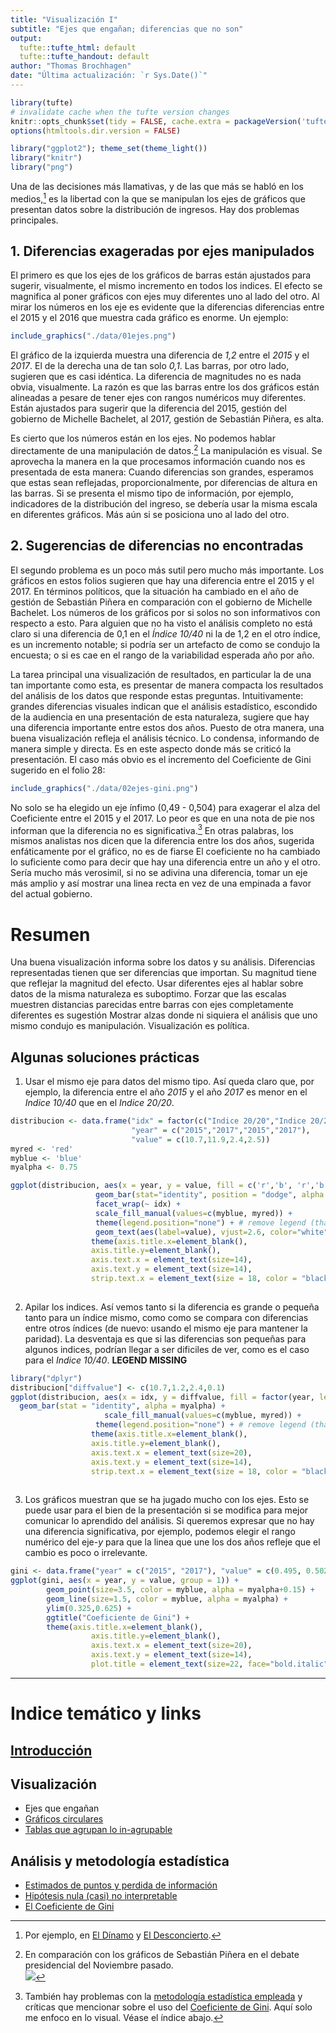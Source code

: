 ```yaml
---
title: "Visualización I"
subtitle: "Ejes que engañan; diferencias que no son"
output:
  tufte::tufte_html: default
  tufte::tufte_handout: default
author: "Thomas Brochhagen"
date: "Última actualización: `r Sys.Date()`" 
---
```

```r
library(tufte)
# invalidate cache when the tufte version changes
knitr::opts_chunk$set(tidy = FALSE, cache.extra = packageVersion('tufte'))
options(htmltools.dir.version = FALSE)
```

```r
library("ggplot2"); theme_set(theme_light())
library("knitr")
library("png")
```

Una de las decisiones más llamativas, y de las que más se habló en los medios,^[Por ejemplo, en [El Dínamo](https://www.eldinamo.cl/nacional/2018/08/22/casen-los-abultados-graficos-sobre-desigualdad-que-se-utilizaron-para-diferencias-no-significativas/) y [El Desconcierto](http://www.eldesconcierto.cl/2018/08/21/graficos-vuelven-a-penar-a-pinera-la-curiosa-forma-de-presentar-los-datos-de-distrubucion-de-ingresos-en-la-casen/).] es la libertad con la que se manipulan los ejes de gráficos que presentan datos sobre la distribución de ingresos. Hay dos problemas principales.

## 1. Diferencias exageradas por ejes manipulados

El primero es que los ejes de los gráficos de barras están ajustados para sugerir, visualmente, el mismo incremento en todos los indices. El efecto se magnifica al poner gráficos con ejes muy diferentes uno al lado del otro. Al mirar los números en los eje es evidente que la diferencias diferencias entre el 2015 y el 2016 que muestra cada gráfico es enorme. Un ejemplo:

```r
include_graphics("./data/01ejes.png")
```

El gráfico de la izquierda muestra una diferencia de *1,2* entre el *2015* y el *2017*. El de la derecha una de tan solo *0,1*. Las barras, por otro lado, sugieren que es casi idéntica. La diferencia de magnitudes no es nada obvia, visualmente. La razón es que las barras entre los dos gráficos están alineadas a pesare de tener ejes con rangos numéricos muy diferentes. Están ajustados para sugerir que la diferencia del 2015, gestión del gobierno de Michelle Bachelet, al 2017, gestión de Sebastián Piñera, es alta. 

Es cierto que los números están en los ejes. No podemos hablar directamente de una manipulación de datos.^[En comparación con los gráficos de Sebastián Piñera en el debate presidencial del Noviembre pasado. <br> ![](data/small-pin.png)] La manipulación es visual. Se aprovecha la manera en la que procesamos información cuando nos es presentada de esta manera: Cuando diferencias son grandes, esperamos que estas sean reflejadas, proporcionalmente, por diferencias de altura en las barras. Si se presenta el mismo tipo de información, por ejemplo, indicadores de la distribución del ingreso, se debería usar la misma escala en diferentes gráficos. Más aún si se posiciona uno al lado del otro.  

## 2. Sugerencias de diferencias no encontradas

El segundo problema es un poco más sutil pero mucho más importante. Los gráficos  en estos folios sugieren que hay una diferencia entre el 2015 y el 2017. En términos políticos, que la situación ha cambiado en el año de gestión de Sebastián Piñera en comparación con el gobierno de Michelle Bachelet. Los números de los gráficos por si solos no son informativos con respecto a esto. Para alguien que no ha visto el análisis completo no está claro si una diferencia de 0,1 en el *Índice 10/40* ni la de 1,2 en el otro índice, es un incremento notable; si podría ser un artefacto de como se condujo la encuesta; o si es cae en el rango de la variabilidad esperada año por año. 

La tarea principal una visualización de resultados, en particular la de una tan importante como esta, es presentar de manera compacta los resultados del análisis de los datos que responde estas preguntas. Intuitivamente: grandes diferencias visuales indican que el análisis estadístico, escondido de la audiencia en una presentación de esta naturaleza, sugiere que hay una diferencia importante entre estos dos años. Puesto de otra manera, una buena visualización refleja el análisis técnico. Lo condensa, informando de manera simple y directa. Es en este aspecto donde más se criticó la presentación. El caso más obvio es el incremento del Coeficiente de Gini sugerido en el folio 28:

```r
include_graphics("./data/02ejes-gini.png")
```

No solo se ha elegido un eje ínfimo (0,49 - 0,504) para exagerar el alza del Coeficiente entre el 2015 y el 2017. Lo peor es que en una nota de pie nos informan que la diferencia no es significativa.^[También hay problemas con la [metodología estadística empleada](./casen2017/05nht.html) y críticas que mencionar sobre el uso del [Coeficiente de Gini](./casen2017/06gini.html). Aquí solo me enfoco en lo visual. Véase el índice abajo.] En otras palabras, los mismos analistas nos dicen que la diferencia entre los dos años, sugerida enfáticamente por el gráfico, no es de fiarse El coeficiente no ha cambiado lo suficiente como para decir que hay una diferencia entre un año y el otro. Sería mucho más verosimil, si no se adivina una diferencia, tomar un eje más amplio y así mostrar una linea recta en vez de una empinada a favor del actual gobierno. 

# Resumen

Una buena visualización informa sobre los datos y su análisis. Diferencias representadas tienen que ser diferencias que importan. Su magnitud tiene que reflejar la magnitud del efecto. Usar diferentes ejes al hablar sobre datos de la misma naturaleza es suboptimo. Forzar que las escalas muestren distancias parecidas entre barras con ejes completamente diferentes es sugestión Mostrar alzas donde ni siquiera el análisis que uno mismo condujo es manipulación. Visualización es política.

## Algunas soluciones prácticas
1. Usar el mismo eje para datos del mismo tipo. Así queda claro que, por ejemplo, la diferencia entre el año *2015* y el año *2017* es menor en el *Indice 10/40* que en el *Indice 20/20*.

```r

distribucion <- data.frame("idx" = factor(c("Indice 20/20","Indice 20/20", 'Indice 10/40', 'Indice 10/40'), levels = c("Indice 20/20", "Indice 10/40")),
                           "year" = c("2015","2017","2015","2017"),
                           "value" = c(10.7,11.9,2.4,2.5))
myred <- 'red'
myblue <- 'blue'
myalpha <- 0.75

ggplot(distribucion, aes(x = year, y = value, fill = c('r','b', 'r','b'))) + 
                   geom_bar(stat="identity", position = "dodge", alpha = myalpha) +
                   facet_wrap(~ idx) +
                   scale_fill_manual(values=c(myblue, myred)) + 
                   theme(legend.position="none") + # remove legend (that comes from dummy categories)
                   geom_text(aes(label=value), vjust=2.6, color="white", size=8) +
                  theme(axis.title.x=element_blank(),
                  axis.title.y=element_blank(),
                  axis.text.x = element_text(size=14),
                  axis.text.y = element_text(size=14),
                  strip.text.x = element_text(size = 18, color = "black"))
  
```

2. Apilar los indices. Así vemos tanto si la diferencia es grande o pequeña tanto para un índice mismo, como como se compara con diferencias entre otros índices (de nuevo: usando el mismo eje para mantener la paridad). La desventaja es que si las diferencias son pequeñas para algunos indices, podrían llegar a ser dificiles de ver, como es el caso para el *Indice 10/40*. **LEGEND MISSING**

```r
library("dplyr")
distribucion["diffvalue"] <- c(10.7,1.2,2.4,0.1)
ggplot(distribucion, aes(x = idx, y = diffvalue, fill = factor(year, levels = c("2017", "2015")))) +
  geom_bar(stat = "identity", alpha = myalpha) +
                     scale_fill_manual(values=c(myblue, myred)) + 
                   theme(legend.position="none") + # remove legend (that comes from dummy categories) +
                  theme(axis.title.x=element_blank(),
                  axis.title.y=element_blank(),
                  axis.text.x = element_text(size=20),
                  axis.text.y = element_text(size=14),
                  strip.text.x = element_text(size = 18, color = "black"))
  
```

3. Los gráficos muestran que se ha jugado mucho con los ejes. Esto se puede usar para el bien de la presentación si se modifica para mejor comunicar lo aprendido del análisis. Si queremos expresar que no hay una diferencia significativa, por ejemplo, podemos elegir el rango numérico del eje-*y* para que la linea que une los dos años refleje que el cambio es poco o irrelevante.

```r

gini <- data.frame("year" = c("2015", "2017"), "value" = c(0.495, 0.502))
ggplot(gini, aes(x = year, y = value, group = 1)) +
        geom_point(size=3.5, color = myblue, alpha = myalpha+0.15) +
        geom_line(size=1.5, color = myblue, alpha = myalpha) +
        ylim(0.325,0.625) + 
        ggtitle("Coeficiente de Gini") +
        theme(axis.title.x=element_blank(),
                  axis.title.y=element_blank(),
                  axis.text.x = element_text(size=20),
                  axis.text.y = element_text(size=14), 
                  plot.title = element_text(size=22, face="bold.italic", hjust = 0.5))
```
---
# Indice temático y links
## [Introducción](../casen2017-intro.html)
## Visualización 
* Ejes que engañan
* [Gráficos circulares](./casen2017/02pie-charts.html)
* [Tablas que agrupan lo in-agrupable](./casen2017/03tablas)

## Análisis y metodología estadística
* [Estimados de puntos y perdida de información](./casen2017/04point-estimates.html)
* [Hipótesis nula (casi) no interpretable](./casen2017/05nht.html)
* [El Coeficiente de Gini](./casen2017/06gini.html)
